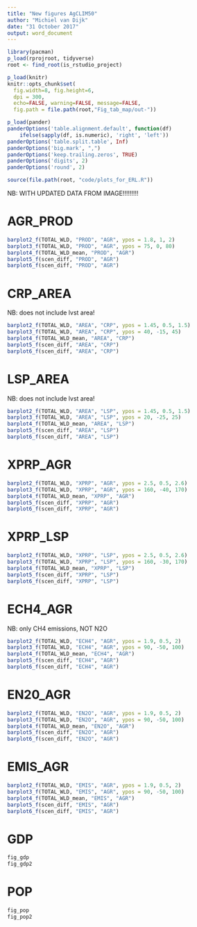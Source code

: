 ```yaml
---
title: "New figures AgCLIM50"
author: "Michiel van Dijk"
date: "31 October 2017"
output: word_document
---
```



```r
library(pacman)
p_load(rprojroot, tidyverse)
root <- find_root(is_rstudio_project)

p_load(knitr)
knitr::opts_chunk$set(
  fig.width=8, fig.height=6,
  dpi = 300,
  echo=FALSE, warning=FALSE, message=FALSE,
  fig.path = file.path(root,"Fig_tab_map/out-"))

p_load(pander)
panderOptions('table.alignment.default', function(df)
    ifelse(sapply(df, is.numeric), 'right', 'left'))
panderOptions('table.split.table', Inf)
panderOptions('big.mark', ",")
panderOptions('keep.trailing.zeros', TRUE)
panderOptions('digits', 2)
panderOptions('round', 2)

source(file.path(root, "code/plots_for_ERL.R"))
```


NB: WITH UPDATED DATA FROM IMAGE!!!!!!!!!

# AGR_PROD
```r
barplot2_f(TOTAL_WLD, "PROD", "AGR", ypos = 1.8, 1, 2)
barplot3_f(TOTAL_WLD, "PROD", "AGR", ypos = 75, 0, 80)
barplot4_f(TOTAL_WLD_mean, "PROD", "AGR")
barplot5_f(scen_diff, "PROD", "AGR")
barplot6_f(scen_diff, "PROD", "AGR")
```

# CRP_AREA
NB: does not include lvst area!
```r
barplot2_f(TOTAL_WLD, "AREA", "CRP", ypos = 1.45, 0.5, 1.5)
barplot3_f(TOTAL_WLD, "AREA", "CRP", ypos = 40, -15, 45)
barplot4_f(TOTAL_WLD_mean, "AREA", "CRP")
barplot5_f(scen_diff, "AREA", "CRP")
barplot6_f(scen_diff, "AREA", "CRP")
```


# LSP_AREA
NB: does not include lvst area!
```r
barplot2_f(TOTAL_WLD, "AREA", "LSP", ypos = 1.45, 0.5, 1.5)
barplot3_f(TOTAL_WLD, "AREA", "LSP", ypos = 20, -25, 25)
barplot4_f(TOTAL_WLD_mean, "AREA", "LSP")
barplot5_f(scen_diff, "AREA", "LSP")
barplot6_f(scen_diff, "AREA", "LSP")
```


# XPRP_AGR
```r
barplot2_f(TOTAL_WLD, "XPRP", "AGR", ypos = 2.5, 0.5, 2.6)
barplot3_f(TOTAL_WLD, "XPRP", "AGR", ypos = 160, -40, 170)
barplot4_f(TOTAL_WLD_mean, "XPRP", "AGR")
barplot5_f(scen_diff, "XPRP", "AGR")
barplot6_f(scen_diff, "XPRP", "AGR")
```


# XPRP_LSP
```r
barplot2_f(TOTAL_WLD, "XPRP", "LSP", ypos = 2.5, 0.5, 2.6)
barplot3_f(TOTAL_WLD, "XPRP", "LSP", ypos = 160, -30, 170)
barplot4_f(TOTAL_WLD_mean, "XPRP", "LSP")
barplot5_f(scen_diff, "XPRP", "LSP")
barplot6_f(scen_diff, "XPRP", "LSP")
```


# ECH4_AGR
NB: only CH4 emissions, NOT N2O
```r
barplot2_f(TOTAL_WLD, "ECH4", "AGR", ypos = 1.9, 0.5, 2)
barplot3_f(TOTAL_WLD, "ECH4", "AGR", ypos = 90, -50, 100)
barplot4_f(TOTAL_WLD_mean, "ECH4", "AGR")
barplot5_f(scen_diff, "ECH4", "AGR")
barplot6_f(scen_diff, "ECH4", "AGR")
```

# EN20_AGR
```r
barplot2_f(TOTAL_WLD, "EN2O", "AGR", ypos = 1.9, 0.5, 2)
barplot3_f(TOTAL_WLD, "EN2O", "AGR", ypos = 90, -50, 100)
barplot4_f(TOTAL_WLD_mean, "EN2O", "AGR")
barplot5_f(scen_diff, "EN2O", "AGR")
barplot6_f(scen_diff, "EN2O", "AGR")
```

# EMIS_AGR
```r
barplot2_f(TOTAL_WLD, "EMIS", "AGR", ypos = 1.9, 0.5, 2)
barplot3_f(TOTAL_WLD, "EMIS", "AGR", ypos = 90, -50, 100)
barplot4_f(TOTAL_WLD_mean, "EMIS", "AGR")
barplot5_f(scen_diff, "EMIS", "AGR")
barplot6_f(scen_diff, "EMIS", "AGR")
```

# GDP
```r
fig_gdp
fig_gdp2
```

# POP
```r
fig_pop
fig_pop2
```
